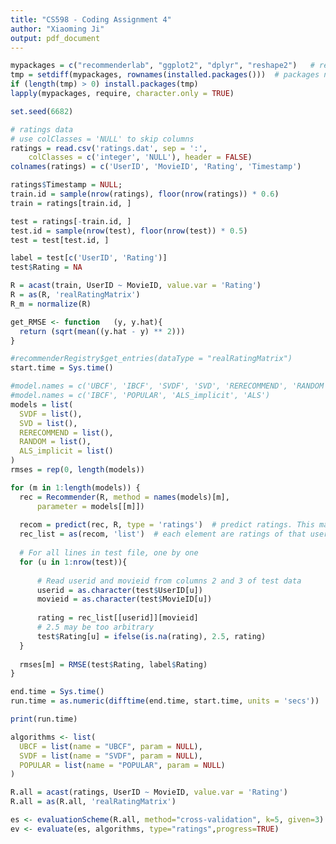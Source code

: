 ```yaml
---
title: "CS598 - Coding Assignment 4"
author: "Xiaoming Ji"
output: pdf_document
---
```


```r
mypackages = c("recommenderlab", "ggplot2", "dplyr", "reshape2")   # required packages
tmp = setdiff(mypackages, rownames(installed.packages()))  # packages need to be installed
if (length(tmp) > 0) install.packages(tmp)
lapply(mypackages, require, character.only = TRUE)
```

```r
set.seed(6682)

# ratings data
# use colClasses = 'NULL' to skip columns
ratings = read.csv('ratings.dat', sep = ':', 
    colClasses = c('integer', 'NULL'), header = FALSE)
colnames(ratings) = c('UserID', 'MovieID', 'Rating', 'Timestamp')

ratings$Timestamp = NULL;
train.id = sample(nrow(ratings), floor(nrow(ratings)) * 0.6)
train = ratings[train.id, ]

test = ratings[-train.id, ]
test.id = sample(nrow(test), floor(nrow(test)) * 0.5)
test = test[test.id, ]

label = test[c('UserID', 'Rating')]
test$Rating = NA
```

```r
R = acast(train, UserID ~ MovieID, value.var = 'Rating')
R = as(R, 'realRatingMatrix')
R_m = normalize(R)

get_RMSE <- function   (y, y.hat){
  return (sqrt(mean((y.hat - y) ** 2)))
}
```

```r
#recommenderRegistry$get_entries(dataType = "realRatingMatrix")
start.time = Sys.time()

#model.names = c('UBCF', 'IBCF', 'SVDF', 'SVD', 'RERECOMMEND', 'RANDOM', 'POPULAR', 'ALS_implicit', 'ALS')
#model.names = c('IBCF', 'POPULAR', 'ALS_implicit', 'ALS')
models = list(
  SVDF = list(),
  SVD = list(),
  RERECOMMEND = list(),
  RANDOM = list(),
  ALS_implicit = list()
)
rmses = rep(0, length(models))

for (m in 1:length(models)) {
  rec = Recommender(R, method = names(models)[m],
      parameter = models[[m]])
  
  recom = predict(rec, R, type = 'ratings')  # predict ratings. This may be slow.
  rec_list = as(recom, 'list')  # each element are ratings of that user
  
  # For all lines in test file, one by one
  for (u in 1:nrow(test)){
  
      # Read userid and movieid from columns 2 and 3 of test data
      userid = as.character(test$UserID[u])
      movieid = as.character(test$MovieID[u])
      
      rating = rec_list[[userid]][movieid]
      # 2.5 may be too arbitrary
      test$Rating[u] = ifelse(is.na(rating), 2.5, rating)
  }
  
  rmses[m] = RMSE(test$Rating, label$Rating)
}

end.time = Sys.time()
run.time = as.numeric(difftime(end.time, start.time, units = 'secs'))

print(run.time)
```

```r
algorithms <- list(
  UBCF = list(name = "UBCF", param = NULL),
  SVDF = list(name = "SVDF", param = NULL),
  POPULAR = list(name = "POPULAR", param = NULL)
)

R.all = acast(ratings, UserID ~ MovieID, value.var = 'Rating')
R.all = as(R.all, 'realRatingMatrix')

es <- evaluationScheme(R.all, method="cross-validation", k=5, given=3)
ev <- evaluate(es, algorithms, type="ratings",progress=TRUE)
```

